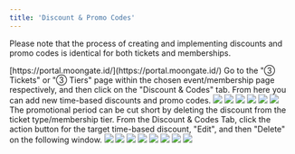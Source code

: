 ```yaml
---
title: 'Discount & Promo Codes'
---
```


Please note that the process of creating and implementing discounts and promo codes is identical for both tickets and memberships.

<Steps>
    <Step title="Sign into the Moongate Merchant Portal">
        [https://portal.moongate.id/](https://portal.moongate.id/)
    </Step>
    <Step title="Navigate to the Target Event or Membership Page">
    </Step>
    <Step title="Navigate to the Discount & Codes Tab">
        Go to the "③ Tickets" or "③ Tiers" page within the chosen event/membership page respectively, and then click on the "Discount & Codes" tab. From here you can add new time-based discounts and promo codes.
        <img src="/"/>
    </Step>
    <Step title="Add a Time-based Discount/Promo Code">
        <AccordionGroup>
            <Accordion title =Time-based Discount">
                <Steps>
                    <Step title="">
                        <img src="/"/>
                    </Step>
                    <Step title="">
                        <img src="/"/>
                    </Step>
                    <Step title="">
                        <img src="/"/>
                    </Step>
                    <Step title="">
                        <img src="/"/>
                    </Step>
                    <Step title="">
                        <img src="/"/>
                    </Step>
                </Steps>
                The promotional period can be cut short by deleting the discount from the ticket type/membership tier. From the Discount & Codes Tab, click the action button for the target time-based discount, "Edit", and then "Delete" on the following window.
                <img src="/"/>
            </Accordion>
            <Accordion title ="Promo Code">
                <Step title="">
                    <img src="/"/>
                </Step>
                <Step title="">
                    <img src="/"/>
                </Step>
                <Step title="">
                    <img src="/"/>
                </Step>
                <Step title="">
                    <AccordionGroup>
                        <Accordion title="Manual">
                            <img src="/"/>
                        </Accordion>
                        <Accordion title="Bulk Generate">
                            <img src="/"/>
                        </Accordion>
                    </AccordionGroup>
                </Step>
                <Step title="">
                    <img src="/"/>
                </Step>
            </Accordion>
        </AccordionGroup>
        <img src="/"/>
    </Step>
</Steps>